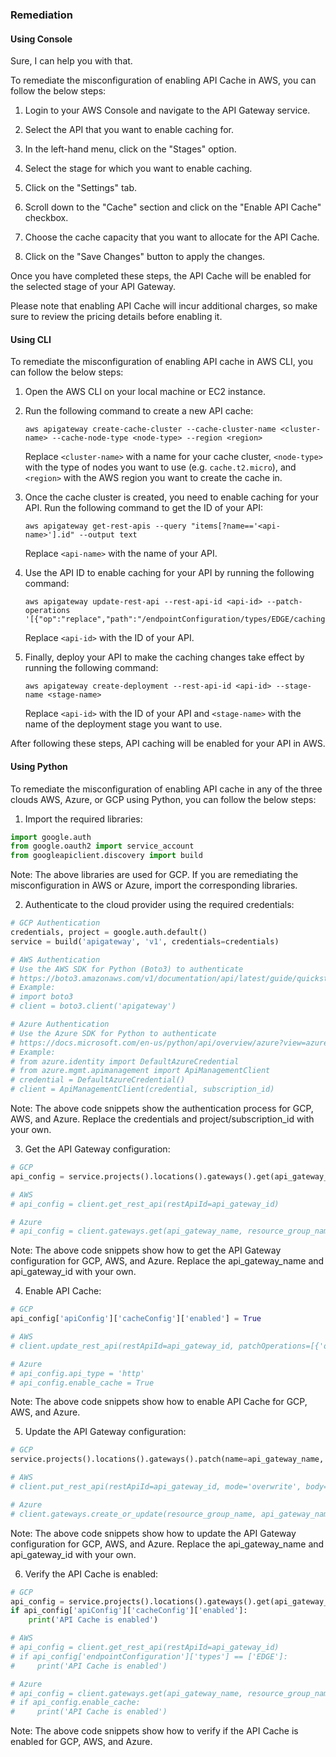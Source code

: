 ### Remediation

#### Using Console

Sure, I can help you with that.

To remediate the misconfiguration of enabling API Cache in AWS, you can follow the below steps:

1. Login to your AWS Console and navigate to the API Gateway service.

2. Select the API that you want to enable caching for.

3. In the left-hand menu, click on the "Stages" option.

4. Select the stage for which you want to enable caching.

5. Click on the "Settings" tab.

6. Scroll down to the "Cache" section and click on the "Enable API Cache" checkbox.

7. Choose the cache capacity that you want to allocate for the API Cache.

8. Click on the "Save Changes" button to apply the changes.

Once you have completed these steps, the API Cache will be enabled for the selected stage of your API Gateway. 

Please note that enabling API Cache will incur additional charges, so make sure to review the pricing details before enabling it.

#### Using CLI

To remediate the misconfiguration of enabling API cache in AWS CLI, you can follow the below steps:

1. Open the AWS CLI on your local machine or EC2 instance.

2. Run the following command to create a new API cache:

   ```
   aws apigateway create-cache-cluster --cache-cluster-name <cluster-name> --cache-node-type <node-type> --region <region>
   ```

   Replace `<cluster-name>` with a name for your cache cluster, `<node-type>` with the type of nodes you want to use (e.g. `cache.t2.micro`), and `<region>` with the AWS region you want to create the cache in.

3. Once the cache cluster is created, you need to enable caching for your API. Run the following command to get the ID of your API:

   ```
   aws apigateway get-rest-apis --query "items[?name=='<api-name>'].id" --output text
   ```

   Replace `<api-name>` with the name of your API.

4. Use the API ID to enable caching for your API by running the following command:

   ```
   aws apigateway update-rest-api --rest-api-id <api-id> --patch-operations '[{"op":"replace","path":"/endpointConfiguration/types/EDGE/caching/enabled","value":"true"}]'
   ```

   Replace `<api-id>` with the ID of your API.

5. Finally, deploy your API to make the caching changes take effect by running the following command:

   ```
   aws apigateway create-deployment --rest-api-id <api-id> --stage-name <stage-name>
   ```

   Replace `<api-id>` with the ID of your API and `<stage-name>` with the name of the deployment stage you want to use.

After following these steps, API caching will be enabled for your API in AWS.

#### Using Python

To remediate the misconfiguration of enabling API cache in any of the three clouds AWS, Azure, or GCP using Python, you can follow the below steps:

1. Import the required libraries:

```python
import google.auth
from google.oauth2 import service_account
from googleapiclient.discovery import build
```

Note: The above libraries are used for GCP. If you are remediating the misconfiguration in AWS or Azure, import the corresponding libraries.

2. Authenticate to the cloud provider using the required credentials:

```python
# GCP Authentication
credentials, project = google.auth.default()
service = build('apigateway', 'v1', credentials=credentials)

# AWS Authentication
# Use the AWS SDK for Python (Boto3) to authenticate
# https://boto3.amazonaws.com/v1/documentation/api/latest/guide/quickstart.html#configuration
# Example:
# import boto3
# client = boto3.client('apigateway')

# Azure Authentication
# Use the Azure SDK for Python to authenticate
# https://docs.microsoft.com/en-us/python/api/overview/azure?view=azure-python
# Example:
# from azure.identity import DefaultAzureCredential
# from azure.mgmt.apimanagement import ApiManagementClient
# credential = DefaultAzureCredential()
# client = ApiManagementClient(credential, subscription_id)
```

Note: The above code snippets show the authentication process for GCP, AWS, and Azure. Replace the credentials and project/subscription_id with your own.

3. Get the API Gateway configuration:

```python
# GCP
api_config = service.projects().locations().gateways().get(api_gateway_name).execute()

# AWS
# api_config = client.get_rest_api(restApiId=api_gateway_id)

# Azure
# api_config = client.gateways.get(api_gateway_name, resource_group_name)
```

Note: The above code snippets show how to get the API Gateway configuration for GCP, AWS, and Azure. Replace the api_gateway_name and api_gateway_id with your own.

4. Enable API Cache:

```python
# GCP
api_config['apiConfig']['cacheConfig']['enabled'] = True

# AWS
# client.update_rest_api(restApiId=api_gateway_id, patchOperations=[{'op': 'replace', 'path': '/endpointConfiguration/types/EDGE', 'value': ''}])

# Azure
# api_config.api_type = 'http'
# api_config.enable_cache = True
```

Note: The above code snippets show how to enable API Cache for GCP, AWS, and Azure.

5. Update the API Gateway configuration:

```python
# GCP
service.projects().locations().gateways().patch(name=api_gateway_name, updateMask='apiConfig.cacheConfig.enabled', body=api_config).execute()

# AWS
# client.put_rest_api(restApiId=api_gateway_id, mode='overwrite', body=api_config)

# Azure
# client.gateways.create_or_update(resource_group_name, api_gateway_name, api_config)
```

Note: The above code snippets show how to update the API Gateway configuration for GCP, AWS, and Azure. Replace the api_gateway_name and api_gateway_id with your own.

6. Verify the API Cache is enabled:

```python
# GCP
api_config = service.projects().locations().gateways().get(api_gateway_name).execute()
if api_config['apiConfig']['cacheConfig']['enabled']:
    print('API Cache is enabled')

# AWS
# api_config = client.get_rest_api(restApiId=api_gateway_id)
# if api_config['endpointConfiguration']['types'] == ['EDGE']:
#     print('API Cache is enabled')

# Azure
# api_config = client.gateways.get(api_gateway_name, resource_group_name)
# if api_config.enable_cache:
#     print('API Cache is enabled')
```

Note: The above code snippets show how to verify if the API Cache is enabled for GCP, AWS, and Azure.

